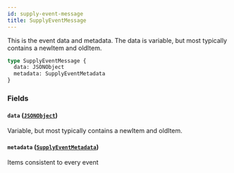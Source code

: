 ```yaml
---
id: supply-event-message
title: SupplyEventMessage
---
```


This is the event data and metadata.
The data is variable, but most typically contains a newItem and oldItem.

```graphql
type SupplyEventMessage {
  data: JSONObject
  metadata: SupplyEventMetadata
}
```

### Fields

#### `data` ([`JSONObject`](/developers/supplier-apis/supply-api/graphql/reference/scalars/jsonobject))

Variable, but most typically contains a newItem and oldItem.

#### `metadata` ([`SupplyEventMetadata`](/developers/supplier-apis/supply-api/graphql/reference/objects/supply-event-metadata))

Items consistent to every event
